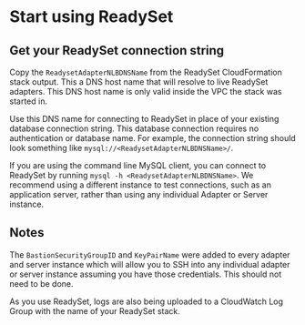 # Start using ReadySet 
## Get your ReadySet connection string 
Copy the `ReadysetAdapterNLBDNSName` from the ReadySet CloudFormation stack output. This a DNS host name that will resolve 
to live ReadySet adapters. This DNS host name is only valid inside the VPC the stack was started in.

Use this DNS name for connecting to ReadySet in place of your existing database connection string. This database connection 
requires no authentication or database name. For example, the connection string should look something like `mysql://<ReadysetAdapterNLBDNSName>/`. 

If you are using the command  line MySQL client, you can connect to ReadySet by running `mysql -h <ReadysetAdapterNLBDNSName>`.
We recommend using a different instance to test connections, such as an application server, rather than using any individual Adapter or Server instance.

## Notes 
The `BastionSecurityGroupID` and `KeyPairName` were added to every adapter and server instance which will allow you to SSH into any individual adapter or 
server instance assuming you have those credentials. This should not need to be done. 

As you use ReadySet, logs are also being uploaded to a CloudWatch Log Group with the name of your ReadySet stack.